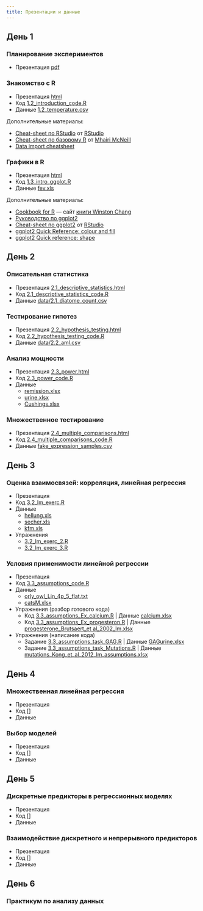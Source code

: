 ```yaml
---
title: Презентации и данные
---
```


## День 1

### Планирование экспериментов

- Презентация [pdf](1.1_experimental_design.pdf)

### Знакомство с R

- Презентация [html](1.2_introduction.html)
- Код [1.2_introduction_code.R](1.2_introduction_code.R)
- Данные [1.2_temperature.csv](data/1.2_temperature.csv)

Дополнительные материалы:

- [Cheat-sheet по RStudio](https://www.rstudio.com/wp-content/uploads/2016/01/rstudio-IDE-cheatsheet.pdf) от [RStudio](https://www.rstudio.com)
- [Cheat-sheet по базовому R](https://github.com/rstudio/cheatsheets/raw/master/old/pdfs/base-r.pdf) от [Mhairi McNeill](http://mhairihmcneill.com/)
- [Data import cheatsheet](https://github.com/rstudio/cheatsheets/raw/master/source/pdfs/data-import-cheatsheet.pdf)

### Графики в R

- Презентация [html](1.3_intro_ggplot.html)
- Код [1.3_intro_ggplot.R](1.3_intro_ggplot.R)
- Данные [fev.xls](data/fev.xls)

Дополнительные материалы:

- [Cookbook for R](http://www.cookbook-r.com/) --- сайт [книги Winston Chang](http://www.amazon.com/gp/product/0596809158/ref=as_li_tf_tl?ie=UTF8&camp=1789&creative=9325&creativeASIN=0596809158&linkCode=as2&tag=cooforr09-20)
- [Руководство по ggplot2](http://ggplot2.tidyverse.org/reference/)
- [Cheat-sheet по ggplot2](https://github.com/rstudio/cheatsheets/raw/master/old/pdfs/ggplot2-cheatsheet-2.1.pdf)
 от [RStudio](https://www.rstudio.com)
- [ggplot2 Quick Reference: colour and fill](http://sape.inf.usi.ch/quick-reference/ggplot2/colour)
- [ggplot2 Quick reference: shape](http://sape.inf.usi.ch/quick-reference/ggplot2/shape)

## День 2

### Описательная статистика

- Презентация [2.1_descriptive_statistics.html](2.1_descriptive_statistics.html)
- Код [2.1_descriptive_statistics_code.R](2.1_descriptive_statistics_code.R)
- Данные [data/2.1_diatome_count.csv](data/2.1_diatome_count.csv)

### Тестирование гипотез

- Презентация [2.2_hypothesis_testing.html](2.2_hypothesis_testing.html)
- Код [2.2_hypothesis_testing_code.R](2.2_hypothesis_testing_code.R)
- Данные [data/2.2_aml.csv](data/2.2_aml.csv)

### Анализ мощности

- Презентация [2.3_power.html](2.3_power.html)
- Код [2.3_power_code.R](2.3_power_code.R)
- Данные
    + [remission.xlsx](data/remission.xlsx)
    + [urine.xlsx](data/urine.xlsx)
    + [Cushings.xlsx](data/Cushings.xlsx)

### Множественное тестирование

- Презентация [2.4_multiple_comparisons.html](2.4_multiple_comparisons.html)
- Код [2.4_multiple_comparisons_code.R](2.4_multiple_comparisons_code.R)
- Данные [fake_expression_samples.csv](data/fake_expression_samples.csv)

## День 3

### Оценка взаимосвязей: корреляция, линейная регрессия

- Презентация <!-- [3.2_lm.html](3.2_lm.html) --->
- Код [3.2_lm_exerc.R](3.2_lm_exerc.R)
- Данные
    + [hellung.xls](data/hellung.xls)
    + [secher.xls](data/secher.xls)
    + [kfm.xls](data/kfm.xls)
- Упражнения
    + [3.2_lm_exerc_2.R](3.2_lm_exerc_2.R)
    + [3.2_lm_exerc_3.R](3.2_lm_exerc_3.R)


### Условия применимости линейной регрессии

- Презентация <!-- [3.3_assumptions.html](3.3_assumptions.html) --->
- Код [3.3_assumptions_code.R](3.3_assumptions_code.R)
- Данные
    + [orly_owl_Lin_4p_5_flat.txt](data/orly_owl_Lin_4p_5_flat.txt)
    + [catsM.xlsx](data/catsM.xlsx)
- Упражнения (разбор готового кода)
    + Код [3.3_assumptions_Ex_calcium.R](3.3_assumptions_Ex_calcium.R) | Данные [calcium.xlsx](data/calcium.xlsx)
    + Код [3.3_assumptions_Ex_progesteron.R](3.3_assumptions_Ex_progesteron.R) | Данные [progesterone_Brutsaert_et al_2002_lm.xlsx](data/progesterone_Brutsaert_et al_2002_lm.xlsx)
- Упражнения (написание кода)
    + Задание [3.3_assumptions_task_GAG.R](3.3_assumptions_task_GAG.R) | Данные [GAGurine.xlsx](data/GAGurine.xlsx)
    + Задание [3.3_assumptions_task_Mutations.R](3.3_assumptions_task_Mutations.R) | Данные [mutations_Kong_et_al_2012_lm_assumptions.xlsx](data/mutations_Kong_et_al_2012_lm_assumptions.xlsx)

## День 4

### Множественная линейная регрессия

- Презентация <!-- [4.1_multiple_lm.html](4.1_multiple_lm.html) --->
- Код []
- Данные

### Выбор моделей

- Презентация <!-- [4.2_model_selection.html](4.2_model_selection.html) --->
- Код []
- Данные


## День 5

### Дискретные предикторы в регрессионных моделях

- Презентация <!-- []() --->
- Код []
- Данные

### Взаимодействие дискретного и непрерывного предикторов

- Презентация <!-- [5.2_categorical-continuous_interaction.html](5.2_categorical-continuous_interaction.html) --->
- Код []
- Данные

## День 6

### Практикум по анализу данных



